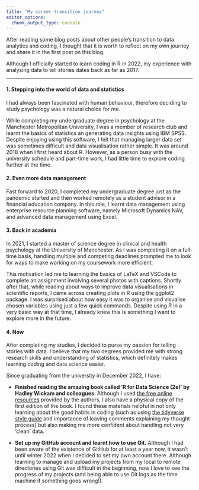 ```yaml
---
title: "My career transition journey"
editor_options: 
  chunk_output_type: console
---
```


After reading some blog posts about other people's transition to data analytics and coding, I thought that it is worth to reflect on my own journey and share it in the first post on this blog.

Although I officially started to learn coding in R in 2022, my experience with analysing data to tell stories dates back as far as 2017.

------------------------------------------------------------------------

#### 1. Stepping into the world of data and statistics

I had always been fascinated with human behaviour, therefore deciding to study psychology was a natural choice for me.

While completing my undergraduate degree in psychology at the Manchester Metropolitan University, I was a member of research club and learnt the basics of statistics an generating data insights using IBM SPSS. Despite enjoying using this software, I felt that managing larger data set was sometimes difficult and data visualisation rather simple. It was around 2018 when I first heard about R. However, as a person busy with the university schedule and part-time work, I had little time to explore coding further at the time.

#### 2. Even more data management

Fast forward to 2020, I completed my undergraduate degree just as the pandemic started and then worked remotely as a student advisor in a financial education company. In this role, I learnt data management using enterprise resource planning software, namely Microsoft Dynamics NAV, and advanced data management using Excel.

#### 3. Back in academia

In 2021, I started a master of science degree in clinical and health psychology at the University of Manchester. As I was completing it on a full-time basis, handling multiple and competing deadlines prompted me to look for ways to make working on my coursework more efficient.

This motivation led me to learning the basics of LaTeX and VSCode to complete an assignment involving several photos with captions. Shortly after that, while reading about ways to improve data visualisations in scientific reports, I came across creating plots in R using the ggplot2 package. I was surprised about how easy it was to organise and visualise chosen variables using just a few quick commands. Despite using R in a very basic way at that time, I already knew this is something I want to explore more in the future.

#### 4. Now

After completing my studies, I decided to purse my passion for telling stories with data. I believe that my two degrees provided me with strong research skills and understanding of statistics, which definitely makes learning coding and data science easier.

Since graduating from the university in December 2022, I have:

-   **Finished reading the amazing book called 'R for Data Science (2e)' by Hadley Wickam and colleagues**. Although I used [the free online resources](https://r4ds.hadley.nz/) provided by the authors, I also have a physical copy of the first edition of the book. I found these materials helpful in not only learning about the good habits in coding (such as using [the tidyverse style guide](https://style.tidyverse.org/) and importance of leaving comments explaining my thought process) but also making me more confident about handling not very 'clean' data.

-   **Set up my GitHub account and learnt how to use Git.** Although I had been aware of the existence of GitHub for at least a year now, it wasn't until winter 2022 when I decided to set my own account there. Although learning to manage and upload my projects from my local to remote directories using Git was difficult in the beginning, now I love to see the progress of my projects (and being able to use Git logs as the time machine if something goes wrong!).
